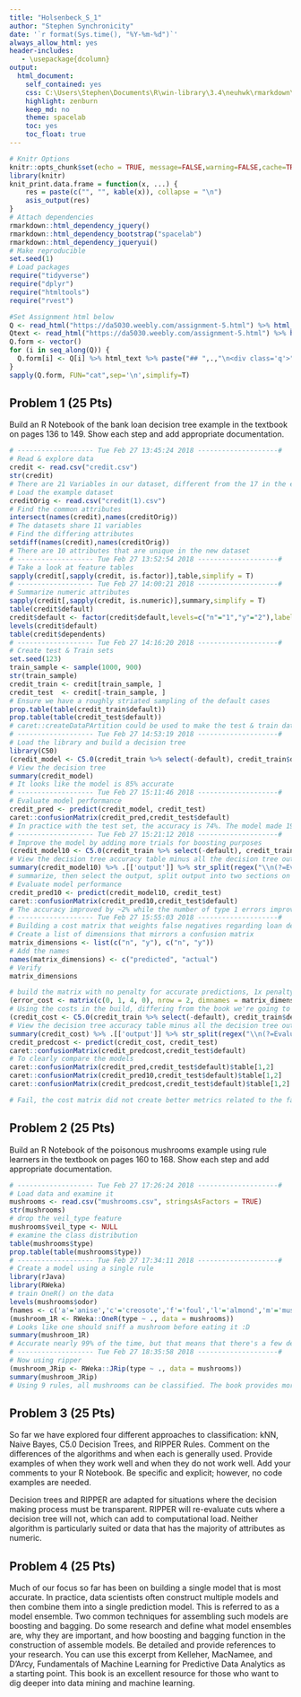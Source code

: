 ```yaml
---
title: "Holsenbeck_S_1"
author: "Stephen Synchronicity"
date: '`r format(Sys.time(), "%Y-%m-%d")`'
always_allow_html: yes
header-includes:
   - \usepackage{dcolumn}
output: 
  html_document: 
    self_contained: yes
    css: C:\Users\Stephen\Documents\R\win-library\3.4\neuhwk\rmarkdown\templates\DA5030\resources\bootstrap.min.css
    highlight: zenburn
    keep_md: no
    theme: spacelab
    toc: yes
    toc_float: true
---
```

```r
# Knitr Options
knitr::opts_chunk$set(echo = TRUE, message=FALSE,warning=FALSE,cache=TRUE, fig.align='center', fig.height=3.5, fig.width=5, tidy=TRUE, tidy.opts=list(width.cutoff=80))
library(knitr)
knit_print.data.frame = function(x, ...) {
    res = paste(c("", "", kable(x)), collapse = "\n")
    asis_output(res)
}
# Attach dependencies
rmarkdown::html_dependency_jquery()
rmarkdown::html_dependency_bootstrap("spacelab")
rmarkdown::html_dependency_jqueryui()
# Make reproducible
set.seed(1)
# Load packages
require("tidyverse")
require("dplyr")
require("htmltools")
require("rvest")
```
```r
#Set Assignment html below
Q <- read_html("https://da5030.weebly.com/assignment-5.html") %>% html_nodes(xpath="//h2[contains(@class,'wsite-content-title')]/font[contains(@color,'#24678d')]")
Qtext <- read_html("https://da5030.weebly.com/assignment-5.html") %>% html_nodes(xpath="//h2[contains(@class,'wsite-content-title')]/font[contains(@color,'#24678d')]/parent::h2/following-sibling::div[contains(@class,'paragraph')][1]")
Q.form <- vector()
for (i in seq_along(Q)) {
  Q.form[i] <- Q[i] %>% html_text %>% paste("## ",.,"\n<div class='q'>",sep="") %>% paste(html_text(Qtext[i]),sep="") %>% paste("\n</div>\n<p class='a'>\n```{r '",i,"'}\n```\n</p>\n",sep="") %>%  str_split("\n")
}
sapply(Q.form, FUN="cat",sep='\n',simplify=T)
```

## Problem 1 (25 Pts)
<div class='q'>Build an R Notebook of the bank loan decision tree example in the textbook on pages 136 to 149. Show each step and add appropriate documentation.
</div>
<p class='a'>
```r
# ------------------- Tue Feb 27 13:45:24 2018 --------------------#
# Read & explore data
credit <- read.csv("credit.csv")
str(credit)
# There are 21 Variables in our dataset, different from the 17 in the example.
# Load the example dataset
creditOrig <- read.csv("credit(1).csv")
# Find the common attributes
intersect(names(credit),names(creditOrig))
# The datasets share 11 variables
# Find the differing attributes
setdiff(names(credit),names(creditOrig))
# There are 10 attributes that are unique in the new dataset
# ------------------- Tue Feb 27 13:52:54 2018 --------------------#
# Take a look at feature tables
sapply(credit[,sapply(credit, is.factor)],table,simplify = T)
# ------------------- Tue Feb 27 14:00:21 2018 --------------------#
# Summarize numeric attributes
sapply(credit[,sapply(credit, is.numeric)],summary,simplify = T)
table(credit$default)
credit$default <- factor(credit$default,levels=c("n"="1","y"="2"),labels = c("n","y"))
levels(credit$default)
table(credit$dependents)
# ------------------- Tue Feb 27 14:16:20 2018 --------------------#
# Create test & Train sets
set.seed(123)
train_sample <- sample(1000, 900)
str(train_sample)
credit_train <- credit[train_sample, ]
credit_test  <- credit[-train_sample, ]
# Ensure we have a roughly striated sampling of the default cases
prop.table(table(credit_train$default))
prop.table(table(credit_test$default))
# caret::createDataPArtition could be used to make the test & train data sets have a nearly exact striated sample across the default attribute
# ------------------- Tue Feb 27 14:53:19 2018 --------------------#
# Load the library and build a decision tree
library(C50)
(credit_model <- C5.0(credit_train %>% select(-default), credit_train$default))
# View the decision tree
summary(credit_model)
# It looks like the model is 85% accurate
# ------------------- Tue Feb 27 15:11:46 2018 --------------------#
# Evaluate model performance
credit_pred <- predict(credit_model, credit_test)
caret::confusionMatrix(credit_pred,credit_test$default)
# In practice with the test set, the accuracy is 74%. The model made 19 type 1 errors misclassifying actual defaults, which could be costly when it comes to loans. 
# ------------------- Tue Feb 27 15:21:12 2018 --------------------#
# Improve the model by adding more trials for boosting purposes
(credit_model10 <- C5.0(credit_train %>% select(-default), credit_train$default,trials = 10))
# View the decision tree accuracy table minus all the decision tree output
summary(credit_model10) %>% .[['output']] %>% str_split(regex("\\n(?=Evaluation)",T),n=2) %>% unlist %>% .[2] %>% cat(sep="\n")
# summarize, then select the output, split output into two sections on the newline right before it starts the evaluation table, unlist the str_split list output, select the 2nd section IE everything after the split, use cat to print it respecting the newline seperators
# Evaluate model performance
credit_pred10 <- predict(credit_model10, credit_test)
caret::confusionMatrix(credit_pred10,credit_test$default)
# The accuracy improved by ~2% while the number of type 1 errors improved by 2.
# ------------------- Tue Feb 27 15:55:03 2018 --------------------#
# Building a cost matrix that weights false negatives regarding loan defaults as more costly, thus attempting to minimize the rate of these cases.
# Create a list of dimensions that mirrors a confusion matrix
matrix_dimensions <- list(c("n", "y"), c("n", "y"))
# Add the names
names(matrix_dimensions) <- c("predicted", "actual")
# Verify
matrix_dimensions

# build the matrix with no penalty for accurate predictions, 1x penalty for false positives (predicting applicants default, when they don't), and a 4x penalty for false negatives (predicting applicants don't default when they actually do).
(error_cost <- matrix(c(0, 1, 4, 0), nrow = 2, dimnames = matrix_dimensions))
# Using the costs in the build, differing from the book we're going to also include 10 trials.
(credit_cost <- C5.0(credit_train %>% select(-default), credit_train$default,trials = 10,costs=error_cost))
# View the decision tree accuracy table minus all the decision tree output
summary(credit_cost) %>% .[['output']] %>% str_split(regex("\\n(?=Evaluation)",T),n=2) %>% unlist %>% .[2] %>% cat(sep="\n")
credit_predcost <- predict(credit_cost, credit_test)
caret::confusionMatrix(credit_predcost,credit_test$default)
# To clearly compare the models
caret::confusionMatrix(credit_pred,credit_test$default)$table[1,2]
caret::confusionMatrix(credit_pred10,credit_test$default)$table[1,2]
caret::confusionMatrix(credit_predcost,credit_test$default)$table[1,2]

# Fail, the cost matrix did not create better metrics related to the false negative (type 1 error) rate. 
```
</p>

## Problem 2 (25 Pts)
<div class='q'>Build an R Notebook of the poisonous mushrooms example using rule learners in the textbook on pages 160 to 168. Show each step and add appropriate documentation.
</div>
<p class='a'>
```r
# ------------------- Tue Feb 27 17:26:24 2018 --------------------#
# Load data and examine it
mushrooms <- read.csv("mushrooms.csv", stringsAsFactors = TRUE)
str(mushrooms)
# drop the veil_type feature
mushrooms$veil_type <- NULL
# examine the class distribution
table(mushrooms$type)
prop.table(table(mushrooms$type))
# ------------------- Tue Feb 27 17:34:11 2018 --------------------#
# Create a model using a single rule
library(rJava)
library(RWeka)
# train OneR() on the data
levels(mushrooms$odor)
fnames <- c('a'='anise','c'='creosote','f'='foul','l'='almond','m'='musty','n'='none','p'='pungent','s'='spicy','y'='fishy') #as a guide
(mushroom_1R <- RWeka::OneR(type ~ ., data = mushrooms))
# Looks like one should sniff a mushroom before eating it :D
summary(mushroom_1R)
# Accurate nearly 99% of the time, but that means that there's a few dead mycophiles if the sole criteria used for edibility is odor.
# ------------------- Tue Feb 27 18:35:58 2018 --------------------#
# Now using ripper
(mushroom_JRip <- RWeka::JRip(type ~ ., data = mushrooms))
summary(mushroom_JRip)
# Using 9 rules, all mushrooms can be classified. The book provides more descriptive rules that a mycophile might be able to use. The dataset used here has had all factor values reduced to a single letter which probably improves computational speed but reduces the legibility of the rules.
```
</p>

## Problem 3 (25 Pts)
<div class='q'>So far we have explored four different approaches to classification: kNN, Naive Bayes, C5.0 Decision Trees, and RIPPER Rules. Comment on the differences of the algorithms and when each is generally used. Provide examples of when they work well and when they do not work well. Add your comments to your R Notebook. Be specific and explicit; however, no code examples are needed.
</div>
<p class='a'>
Decision trees and RIPPER are adapted for situations where the decision making process must be transparent. RIPPER will re-evaluate cuts where a decision tree will not, which can add to computational load. Neither algorithm is particularly suited or data that has the majority of attributes as numeric.
</p>

## Problem 4 (25 Pts)
<div class='q'>Much of our focus so far has been on building a single model that is most accurate. In practice, data scientists often construct multiple models and then combine them into a single prediction model. This is referred to as a model ensemble. Two common techniques for assembling such models are boosting and bagging. Do some research and define what model ensembles are, why they are important, and how boosting and bagging function in the construction of assemble models. Be detailed and provide references to your research. You can use this excerpt from Kelleher, MacNamee, and D'Arcy, Fundamentals of Machine Learning for Predictive Data Analytics as a starting point. This book is an excellent resource for those who want to dig deeper into data mining and machine learning.
</div>
<p class='a'>
```r
```
</p>